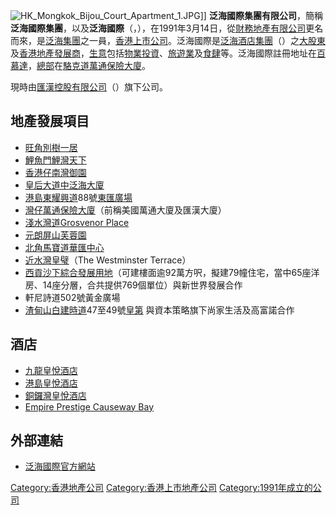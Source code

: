 [[File:HK_Mongkok_Bijou_Court_Apartment_1.JPG|thumb]]]]
{{commonscat|Asia Standard International Group}}
'''泛海國際集團有限公司'''，簡稱'''泛海國際集團'''，以及'''泛海國際'''（{{lang|en|'''Asia Standard International Group Limited'''}}，{{sehk|0129}}），在1991年3月14日，從[[財務地產有限公司|財務地產有限公司]]更名而來，是[[泛海集團|泛海集團]]之一員，[[香港上市公司|香港上市公司]]。泛海國際是[[泛海酒店集團|泛海酒店集團]]（{{hkex2|292}}）之[[母公司|大股東]]及[[香港|香港]][[地產發展商|地產發展商]]，[[生意|生意]]包括[[物業投資者|物業投資]]、[[旅遊業|旅遊業]]及[[食肆|食肆]]等。泛海國際註冊地址在[[百慕達|百慕達]]，[[總部|總部]]在[[駱克道|駱克道]][[萬通保險大廈|萬通保險大廈]]。

現時由[[匯漢控股有限公司|匯漢控股有限公司]]（{{hkex2|214}}）旗下公司。

==地產發展項目==
* [[旺角|旺角]][[別樹一居|別樹一居]]
* [[鯉魚門|鯉魚門]][[鯉灣天下|鯉灣天下]]
* [[香港仔|香港仔]][[南灣御園|南灣御園]]
* [[皇后大道中|皇后大道中]][[泛海大廈|泛海大廈]]
* [[港島東|港島東]][[耀興道|耀興道]]88號[[東匯廣場|東匯廣場]]
* [[灣仔|灣仔]][[萬通保險大廈|萬通保險大廈]]（前稱美國萬通大廈及匯漢大廈）
* [[淺水灣道|淺水灣道]][[Grosvenor_Place|Grosvenor Place]]
* [[元朗|元朗]][[屏山_(香港)|屏山]][[芙蓉園_(住宅)|芙蓉園]]
* [[北角|北角]][[馬寶道|馬寶道]][[華匯中心|華匯中心]]
* [[近水灣|近水灣]][[皇璧|皇璧]]（The Westminster Terrace）
* [[西貢沙下綜合發展用地|西貢沙下綜合發展用地]]（可建樓面逾92萬方呎，擬建79幢住宅，當中65座洋房、14座分層，合共提供769個單位）與新世界發展合作
*軒尼詩道502號黃金廣場
*[[渣甸山|渣甸山]][[白建時道|白建時道]]47至49號[[皇第|皇第]] 與資本策略旗下尚家生活及高富諾合作

== 酒店 ==
* [[九龍皇悅酒店|九龍皇悅酒店]]
* [[港島皇悅酒店|港島皇悅酒店]]
* [[銅鑼灣皇悅酒店|銅鑼灣皇悅酒店]]
* [[Empire_Prestige_Causeway_Bay|Empire Prestige Causeway Bay]]

==外部連結==
*[http://www.asiastandard.com/html/tchi/index.aspx 泛海國際官方網站] {{Wayback|url=http://www.asiastandard.com/html/tchi/index.aspx |date=20120617134428 }}

[[Category:香港地產公司|Category:香港地產公司]]
[[Category:香港上市地產公司|Category:香港上市地產公司]]
[[Category:1991年成立的公司|Category:1991年成立的公司]]